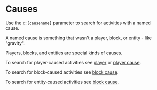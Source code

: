 # Causes

Use the `c:[causename]` parameter to search for activities with a named cause.

A named cause is something that wasn't a player, block, or entity - like "gravity".

Players, blocks, and entities are special kinds of causes.

To search for player-caused activities see [player](./p) or [player cause](./pc).

To search for block-caused activities see [block cause](./bc).

To search for entity-caused activities see [block cause](./ec).